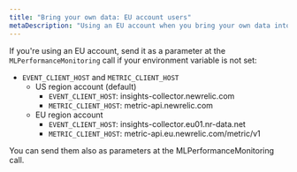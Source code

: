 ```yaml
---
title: "Bring your own data: EU account users"
metaDescription: "Using an EU account when you bring your own data into New Relic"
---
```


If you're using an EU account, send it as a parameter at the `MLPerformanceMonitoring` call if your environment variable is not set:
  * `EVENT_CLIENT_HOST` and `METRIC_CLIENT_HOST`
    * US region account (default)
      * `EVENT_CLIENT_HOST`: insights-collector.newrelic.com
      * `METRIC_CLIENT_HOST`: metric-api.newrelic.com
    * EU region account
      * `EVENT_CLIENT_HOST`: insights-collector.eu01.nr-data.net
      * `METRIC_CLIENT_HOST`: metric-api.eu.newrelic.com/metric/v1

You can send them also as parameters at the MLPerformanceMonitoring call.
